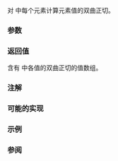 {{cpp/title|tanh{{small|(std::valarray)}}}}
{{cpp/numeric/valarray/navbar}}
{{ddcl|header=valarray|1=
template&lt; class T &gt;
valarray&lt;T&gt; tanh( const valarray&lt;T&gt;&amp; va );
}}

对 {{c|va}} 中每个元素计算元素值的双曲正切。

===参数===
{{par begin}}
{{par|va|要应用操作到的值数组}}
{{par end}}

===返回值===
含有 {{c|va}} 中各值的双曲正切的值数组。

===注解===
{{cpp/numeric/valarray/notes unq|tanh}}

{{cpp/numeric/valarray/notes ret|tanh}}

===可能的实现===
{{cpp/numeric/valarray/impl|tanh}}

===示例===
{{example
|code=
#include &lt;cmath&gt;
#include &lt;iostream&gt;
#include &lt;valarray&gt;

auto show = [](char const* title, const std::valarray&lt;double&gt;&amp; va)
{
    std::cout &lt;&lt; title &lt;&lt; " :";
    for (auto x : va)
        std::cout &lt;&lt; "  " &lt;&lt; std::fixed &lt;&lt; x;
    std::cout &lt;&lt; '\n';
};

int main()
{
    const std::valarray&lt;double&gt; x = {.0, .1, .2, .3};
    const std::valarray&lt;double&gt; sinh = std::sinh(x);
    const std::valarray&lt;double&gt; cosh = std::cosh(x);
    const std::valarray&lt;double&gt; tanh = std::tanh(x);
    const std::valarray&lt;double&gt; tanh_by_def = sinh / cosh;
    const std::valarray&lt;double&gt; tanh_2x = std::tanh(2.0 * x);
    const std::valarray&lt;double&gt; tanh_2x_by_def = 
        (2.0 * tanh) / (1.0 + std::pow(tanh, 2.0));

    show("x              ", x);
    show("tanh(x)        ", tanh);
    show("tanh(x) (def)  ", tanh_by_def);
    show("tanh(2*x)      ", tanh_2x);
    show("tanh(2*x) (def)", tanh_2x_by_def);
}
|output=
x               :  0.000000  0.100000  0.200000  0.300000
tanh(x)         :  0.000000  0.099668  0.197375  0.291313
tanh(x) (def)   :  0.000000  0.099668  0.197375  0.291313
tanh(2*x)       :  0.000000  0.197375  0.379949  0.537050
tanh(2*x) (def) :  0.000000  0.197375  0.379949  0.537050
}}

===参阅===
{{dsc begin}}
{{dsc inc|cpp/numeric/valarray/dsc sinh}}
{{dsc inc|cpp/numeric/valarray/dsc cosh}}
{{dsc inc|cpp/numeric/math/dsc tanh}}
{{dsc inc|cpp/numeric/complex/dsc tanh}}
{{dsc end}}

{{langlinks|de|en|es|fr|it|ja|pt|ru}}